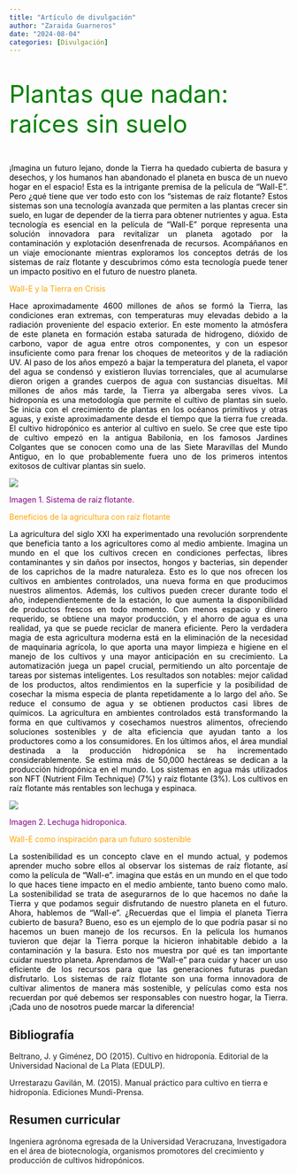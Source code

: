 ```yaml
---
title: "Artículo de divulgación"
author: "Zaraida Guarneros"
date: "2024-08-04"
categories: [Divulgación]
---
```



::: {style="text-align: rigth; color:green; font-size:44px;"}

Plantas que nadan: raíces sin suelo 
:::


::: {style="text-align: justify; color:black;"}
¡Imagina un futuro lejano, donde la Tierra ha quedado cubierta de basura y desechos, y los humanos han abandonado el planeta en busca de un nuevo hogar en el espacio! Esta es la intrigante premisa de la película de “Wall-E”. Pero ¿qué tiene que ver todo esto con los “sistemas de raíz flotante? Estos sistemas son una tecnología avanzada que permiten a las plantas crecer sin suelo, en lugar de depender de la tierra para obtener nutrientes y agua. Esta tecnología es esencial en la película de “Wall-E” porque representa una solución innovadora para revitalizar un planeta agotado por la contaminación y explotación desenfrenada de recursos. Acompáñanos en un viaje emocionante mientras exploramos los conceptos detrás de los sistemas de raíz flotante y descubrimos cómo esta tecnología puede tener un impacto positivo en el futuro de nuestro planeta.
:::


::: {style="text-align: rigth; color:orange;"}
Wall-E y la Tierra en Crisis
:::


::: {style="text-align: justify; color:black;"}
Hace aproximadamente 4600 millones de años se formó la Tierra, las condiciones eran extremas, con temperaturas muy elevadas debido a la radiación proveniente del espacio exterior. En este momento la atmósfera de este planeta en formación estaba saturada de hidrogeno, dióxido de carbono, vapor de agua entre otros componentes, y con un espesor insuficiente como para frenar los choques de meteoritos y de la radiación UV. Al paso de los años empezó a bajar la temperatura del planeta, el vapor del agua se condensó y existieron lluvias torrenciales, que al acumularse dieron origen a grandes cuerpos de agua con sustancias disueltas. Mil millones de años más tarde, la Tierra ya albergaba seres vivos. 
La hidroponía es una metodología que permite el cultivo de plantas sin suelo. Se inicia con el crecimiento de plantas en los océanos primitivos y otras aguas, y existe aproximadamente desde el tiempo que la tierra fue creada. El cultivo hidropónico es anterior al cultivo en suelo. Se cree que este tipo de cultivo empezó en la antigua Babilonia, en los famosos Jardines Colgantes que se conocen como una de las Siete Maravillas del Mundo Antiguo, en lo que probablemente fuera uno de los primeros intentos exitosos de cultivar plantas sin suelo.
:::




![](hidroponia.webp)


::: {style="text-align: rigth; color:purple;"}
Imagen 1. Sistema de raiz flotante.
:::


::: {style="text-align: justify; color:orange;"}
Beneficios de la agricultura con raíz flotante 
:::


::: {style="text-align: justify; color:black;"}
La agricultura del siglo XXI ha experimentado una revolución sorprendente que beneficia tanto a los agricultores como al medio ambiente. Imagina un mundo en el que los cultivos crecen en condiciones perfectas, libres contaminantes y sin daños por insectos, hongos y bacterias, sin depender de los caprichos de la madre naturaleza. Esto es lo que nos ofrecen los cultivos en ambientes controlados, una nueva forma en que producimos nuestros alimentos. 
Además, los cultivos pueden crecer durante todo el año, independientemente de la estación, lo que aumenta la disponibilidad de productos frescos en todo momento. Con menos espacio y dinero requerido, se obtiene una mayor producción, y el ahorro de agua es una realidad, ya que se puede reciclar de manera eficiente. Pero la verdadera magia de esta agricultura moderna está en la eliminación de la necesidad de maquinaria agrícola, lo que aporta una mayor limpieza e higiene en el manejo de los cultivos y una mayor anticipación en su crecimiento. La automatización juega un papel crucial, permitiendo un alto porcentaje de tareas por sistemas inteligentes. 
Los resultados son notables: mejor calidad de los productos, altos rendimientos en la superficie y la posibilidad de cosechar la misma especia de planta repetidamente a lo largo del año. Se reduce el consumo de agua y se obtienen productos casi libres de químicos. La agricultura en ambientes controlados está transformando la forma en que cultivamos y cosechamos nuestros alimentos, ofreciendo soluciones sostenibles y de alta eficiencia que ayudan tanto a los productores como a los consumidores. 
En los últimos años, el área mundial destinada a la producción hidropónica se ha incrementado considerablemente. Se estima más de 50,000 hectáreas se dedican a la producción hidropónica en el mundo. Los sistemas en agua más utilizados son NFT (Nutrient Film Technique) (7%) y raíz flotante (3%).  Los cultivos en raíz flotante más rentables son lechuga y espinaca.  
:::


![](lechugas.jpg)


::: {style="text-align: rigth; color:purple;"}
Imagen 2. Lechuga hidroponica.
:::



::: {style="text-align: justify; color:orange;"}
Wall-E como inspiración para un futuro sostenible
:::



::: {style="text-align: justify; color:black;"}
La sostenibilidad es un concepto clave en el mundo actual, y podemos aprender mucho sobre ellos al observar los sistemas de raíz flotante, así como la película de “Wall-e”. imagina que estás en un mundo en el que todo lo que haces tiene impacto en el medio ambiente, tanto bueno como malo. La sostenibilidad se trata de asegurarnos de lo que hacemos no dañe la Tierra y que podamos seguir disfrutando de nuestro planeta en el futuro.
Ahora, hablemos de “Wall-e”. ¿Recuerdas que el limpia el planeta Tierra cubierto de basura? Bueno, eso es un ejemplo de lo que podría pasar si no hacemos un buen manejo de los recursos. En la película los humanos tuvieron que dejar la Tierra porque la hicieron inhabitable debido a la contaminación y la basura. Esto nos muestra por qué es tan importante cuidar nuestro planeta. Aprendamos de “Wall-e” para cuidar y hacer un uso eficiente de los recursos para que las generaciones futuras puedan disfrutarlo. Los sistemas de raíz flotante son una forma innovadora de cultivar alimentos de manera más sostenible, y películas como esta nos recuerdan por qué debemos ser responsables con nuestro hogar, la Tierra. ¡Cada uno de nosotros puede marcar la diferencia!
:::


::: panel-tabset
## Bibliografía

Beltrano, J. y Giménez, DO (2015). Cultivo en hidroponía. Editorial de la Universidad Nacional de La Plata (EDULP).

Urrestarazu Gavilán, M. (2015). Manual práctico para cultivo en tierra e hidroponía. Ediciones Mundi-Prensa.


## Resumen curricular

Ingeniera agrónoma egresada de la Universidad Veracruzana, Investigadora en el área de biotecnología, organismos promotores del crecimiento y producción de cultivos hidropónicos.
:::

